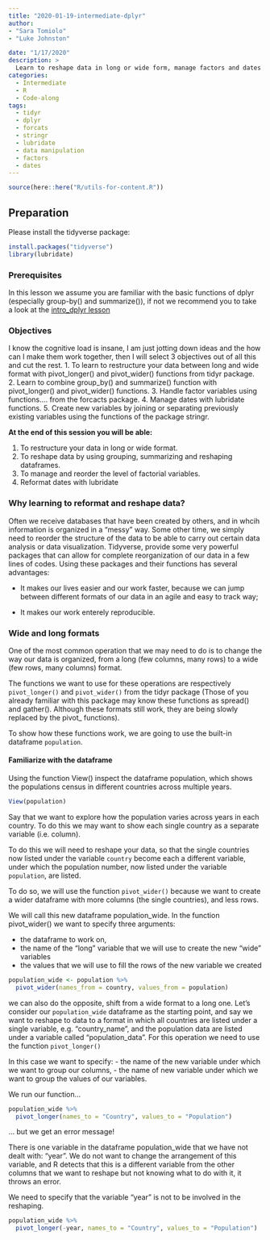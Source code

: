 ```yaml
---
title: "2020-01-19-intermediate-dplyr"
author: 
- "Sara Tomiolo"
- "Luke Johnston"

date: "1/17/2020"
description: >
  Learn to reshape data in long or wide form, manage factors and dates using the packages dplyr, tidyr, lubridate, forcats and stringr.
categories:
  - Intermediate
  - R
  - Code-along
tags:
  - tidyr
  - dplyr
  - forcats
  - stringr
  - lubridate
  - data manipulation
  - factors
  - dates
---
```



```r
source(here::here("R/utils-for-content.R"))
```

## Preparation

Please install the tidyverse package:

```r
install.packages("tidyverse")
library(lubridate)
```

### Prerequisites

In this lesson we assume you are familiar with the basic functions of dplyr (especially group-by() and summarize()), if not we recommend you to take a look at the [intro_dplyr lesson](https://au-cru.github.io/site/material/2019-11-15-intro-dplyr/) 


### Objectives

I know the cognitive load is insane, I am just jotting down ideas and the how can I make them work together, then I will select 3 objectives out of all this and cut the rest. 
1. To learn to restructure your data between long and wide format with pivot_longer() and pivot_wider() functions from tidyr package.
2. Learn to combine group_by() and summarize() function with pivot_longer() and pivot_wider() functions.
3. Handle factor variables using functions.... from the forcacts package.
4. Manage dates with lubridate functions.
5. Create new variables by joining or separating previously existing variables using the functions of the package stringr.
    
**At the end of this session you will be able:**

1. To restructure your data in long or wide format.
2. To reshape data by using grouping, summarizing and reshaping dataframes.
2. To manage and reorder the level of factorial variables.
3. Reformat dates with lubridate

### Why learning to reformat and reshape data?

Often we receive databases that have been created by others, and in  whcih information is organized in a "messy" way. Some other time, we simply need to reorder the structure of the data to be able to carry out certain data analysis or data visualization. Tidyverse, provide some very powerful packages that can allow for complete reorganization of our data in a few lines of codes. Using these packages and their functions has several advantages:

- It makes our lives easier and our work faster, because we  can jump between different formats of our data in an agile and easy to track way;

- It makes our work enterely reproducible.

### Wide and long formats

One of the most common operation that we may need to do is to change the way our data is organized, from a long (few columns, many rows) to a wide (few rows, many columns) format.

The functions we want to use for these operations are respectively `pivot_longer()` and `pivot_wider()` from the tidyr package (Those of you already familiar with this package may know these functions as spread() and gather(). Although these formats still work, they are being slowly replaced by the pivot_ functions).

To show how these functions work, we are going to use the built-in dataframe `population`.

#### Familiarize with the dataframe

Using the function View() inspect the dataframe population, which shows the populations census in different countries across multiple years.

```r
View(population)
```

Say that we want to explore how the population varies across years in each country. To do this we may want to show each single country as a separate variable (i.e. column). 

To do this we will need to reshape your data, so that the single countries now listed under the variable `country` become each a different variable, under which the population number, now listed under the variable `population`, are listed.

To do so, we will use the function `pivot_wider()` because we want to create a wider dataframe with more columns (the single countries), and less rows.

We will call this new dataframe population_wide.
In the function pivot_wider() we want to specify three arguments: 

- the dataframe to work on,
- the name of the "long" variable that we will use to create the new "wide" variables
- the values that we will use to fill the rows of the new variable we created

```r
population_wide <- population %>% 
  pivot_wider(names_from = country, values_from = population) 
```

we can also do  the opposite, shift from a wide format to a long one. 
Let's consider our `population_wide` dataframe as the starting point, and say we want to reshape to data to a format in which all countries are listed under a single variable, e.g. "country_name", and the population data are listed under a variable called "population_data". For this operation we need to use the function `pivot_longer()`

In this case we want to specify:
- the name of the new variable under which we want to group our columns, 
- the name of new variable under which we want to group the values of our variables.

We run our function...

```r
population_wide %>%
  pivot_longer(names_to = "Country", values_to = "Population")
```

... but we get an error message!

There is one variable in the dataframe population_wide that we have not dealt with: "year". We do not want to change the arrangement of this variable, and R detects that this is a different variable from the other columns that we want to reshape but not knowing what to do with it, it throws an error. 

We need to specify that the variable "year" is not to be involved in the reshaping.

```r
population_wide %>%
  pivot_longer(-year, names_to = "Country", values_to = "Population")
```

